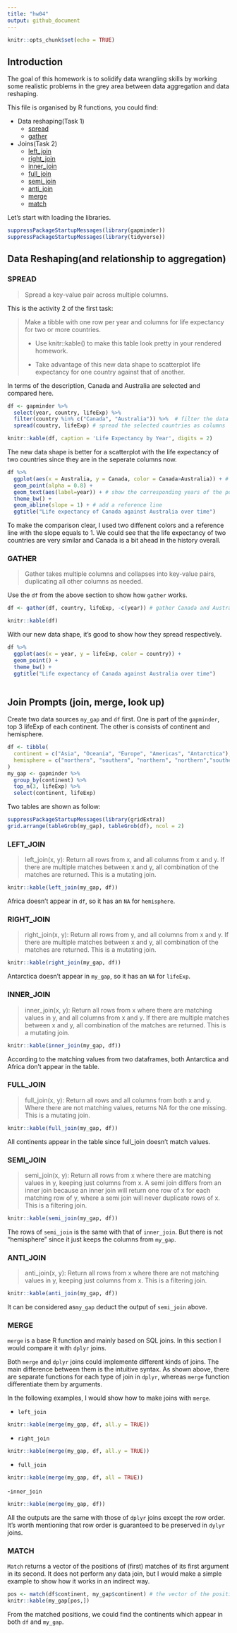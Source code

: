 ```yaml
---
title: "hw04"
output: github_document
---
```


```r
knitr::opts_chunk$set(echo = TRUE)
```

## Introduction 

The goal of this homework is to solidify data wrangling skills by working some realistic problems in the grey area between data aggregation and data reshaping.

This file is organised by R functions, you could find:

- Data reshaping(Task 1)
  - [spread](#spread)
  - [gather](#gather)
- Joins(Task 2) 
  - [left_join](#left_join)
  - [right_join](#right_join)
  - [inner_join](#inner_join)
  - [full_join](#full_join)
  - [semi_join](#semi_join)
  - [anti_join](#anti_join)
  - [merge](#merge)
  - [match](#match)

Let's start with loading the libraries.
```r
suppressPackageStartupMessages(library(gapminder))
suppressPackageStartupMessages(library(tidyverse))
```


## Data Reshaping(and relationship to aggregation)

### SPREAD
> Spread a key-value pair across multiple columns.

This is the activity 2 of the first task:

> Make a tibble with one row per year and columns for life expectancy for two or more countries.
>
>   - Use knitr::kable() to make this table look pretty in your rendered homework.
>
>   - Take advantage of this new data shape to scatterplot life expectancy for one country against that of another. 

In terms of the description, Canada and Australia are selected and compared here.

```r
df <- gapminder %>% 
  select(year, country, lifeExp) %>% 
  filter(country %in% c("Canada", "Australia")) %>%  # filter the data from both Canada and Australia
  spread(country, lifeExp) # spread the selected countries as columns

knitr::kable(df, caption = 'Life Expectancy by Year', digits = 2)
```

The new data shape is better for a scatterplot with the life expectancy of two countries since they are in the seperate columns now.

```r
df %>% 
  ggplot(aes(x = Australia, y = Canada, color = Canada>Australia)) + # colored by comparison
  geom_point(alpha = 0.8) +
  geom_text(aes(label=year)) + # show the corresponding years of the points
  theme_bw() +
  geom_abline(slope = 1) + # add a reference line
  ggtitle("Life expectancy of Canada against Australia over time")
```

To make the comparison clear, I used two diffenent colors and a reference line with the slope equals to 1. We could see that the life expectancy of two countries are very similar and Canada is a bit ahead in the history overall. 
 
### GATHER
> Gather takes multiple columns and collapses into key-value pairs, duplicating all other columns as needed. 

Use the `df` from the above section to show how `gather` works. 
```r
df <- gather(df, country, lifeExp, -c(year)) # gather Canada and Australia

knitr::kable(df)
```

With our new data shape, it's good to show how they spread respectively.
```r
df %>% 
  ggplot(aes(x = year, y = lifeExp, color = country)) +
  geom_point() + 
  theme_bw() +
  ggtitle("Life expectancy of Canada against Australia over time")
  
```

## Join Prompts (join, merge, look up)

Create two data sources `my_gap` and `df` first. One is part of the `gapminder`, top 3 lifeExp of each continent. The other is consists of continent and hemisphere.
```r
df <- tibble(
  continent = c("Asia", "Oceania", "Europe", "Americas", "Antarctica"),
  hemisphere = c("northern", "southern", "northern", "northern","southern")
)
my_gap <- gapminder %>% 
  group_by(continent) %>% 
  top_n(3, lifeExp) %>%  
  select(continent, lifeExp)
```

Two tables are shown as follow:
```r
suppressPackageStartupMessages(library(gridExtra))
grid.arrange(tableGrob(my_gap), tableGrob(df), ncol = 2)
```

### LEFT_JOIN
>left_join(x, y): Return all rows from x, and all columns from x and y. If there are multiple matches between x and y, all combination of the matches are returned. This is a mutating join.

```r
knitr::kable(left_join(my_gap, df))
```

Africa doesn't appear in `df`, so it has an `NA` for `hemisphere`.

### RIGHT_JOIN
>right_join(x, y): Return all rows from y, and all columns from x and y. If there are multiple matches between x and y, all combination of the matches are returned. This is a mutating join.

```r
knitr::kable(right_join(my_gap, df))
```

Antarctica doesn't appear in `my_gap`, so it has an `NA` for `lifeExp`.

### INNER_JOIN
> inner_join(x, y): Return all rows from x where there are matching values in y, and all columns from x and y. If there are multiple matches between x and y, all combination of the matches are returned. This is a mutating join.

```r
knitr::kable(inner_join(my_gap, df))
```

According to the matching values from two dataframes, both Antarctica and Africa don't appear in the table.

### FULL_JOIN
> full_join(x, y): Return all rows and all columns from both x and y. Where there are not matching values, returns NA for the one missing. This is a mutating join.

```r
knitr::kable(full_join(my_gap, df))
```

All continents appear in the table since full_join doesn't match values.

### SEMI_JOIN
> semi_join(x, y): Return all rows from x where there are matching values in y, keeping just columns from x. A semi join differs from an inner join because an inner join will return one row of x for each matching row of y, where a semi join will never duplicate rows of x. This is a filtering join.

```r
knitr::kable(semi_join(my_gap, df))
```

The rows of `semi_join` is the same with that of `inner_join`. But there is not "hemisphere" since it just keeps the columns from `my_gap`.

### ANTI_JOIN
> anti_join(x, y): Return all rows from x where there are not matching values in y, keeping just columns from x. This is a filtering join.

```r
knitr::kable(anti_join(my_gap, df))
```

It can be considered as`my_gap` deduct the output of `semi_join` above.

### MERGE
`merge` is a base R function and mainly based on SQL joins. In this section I would compare it with `dplyr` joins.

Both `merge` and `dplyr` joins could implemente different kinds of joins. The main difference between them is the intuitive syntax. As shown above, there are separate functions for each type of join in `dplyr`, whereas `merge` function differentiate them by arguments.

In the following examples, I would show how to make joins with `merge`.

- `left_join`
```r
knitr::kable(merge(my_gap, df, all.y = TRUE))
```

- `right_join`
```r
knitr::kable(merge(my_gap, df, all.y = TRUE))
```

- `full_join`
```r
knitr::kable(merge(my_gap, df, all = TRUE))
```

-`inner_join`
```r
knitr::kable(merge(my_gap, df))
```

All the outputs are the same with those of `dplyr` joins except the row order. It's worth mentioning that row order is guaranteed to be preserved in `dylyr` joins.

### MATCH

`Match` returns a vector of the positions of (first) matches of its first argument in its second. It does not perform any data join, but I would make a simple example to show how it works in an indirect way.

```r
pos <- match(df$continent, my_gap$continent) # the vector of the positions in my_gap
knitr::kable(my_gap[pos,])
```

From the matched positions, we could find the continents which appear in both `df` and `my_gap`.
